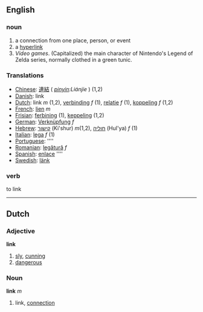 ==English==

===noun===

#a connection from one place, person, or event
#a [[hyperlink]]
#''Video games''. (Capitalized) the main character of Nintendo's Legend of Zelda series, normally clothed in a green tunic.

===Translations===

*[[Chinese]]: [[連結]] ( ''[[pinyin]]:Liánjíe'' ) (1,2)
*[[Danish]]: link
*[[Dutch]]: link ''m'' (1,2), [[verbinding]] ''f'' (1), [[relatie]] ''f'' (1), [[koppeling]] ''f'' (1,2)
*[[French]]: [[lien]] ''m''
*[[Frisian]]: [[ferbining]] (1), [[keppeling]] (1,2)
*[[German]]: [[Verknüpfung]] ''f''
*[[Hebrew]]: [[קישור]] (Ki'shur) ''m''(1,2), [[חוליה]] (Hul'ya) ''f'' (1)
*[[Italian]]: [[lega]] ''f'' (1)
*[[Portuguese]]: [[]] ''''
*[[Romanian]]: [[legătură]] ''f''
*[[Spanish]]: [[enlace]] ''''
*[[Swedish]]: [[länk]]

===verb===

to link

----
==Dutch==
===Adjective===
'''link'''
# [[sly]], [[cunning]]
# [[dangerous]]
===Noun===
'''link''' ''m''
# link, [[connection]]
